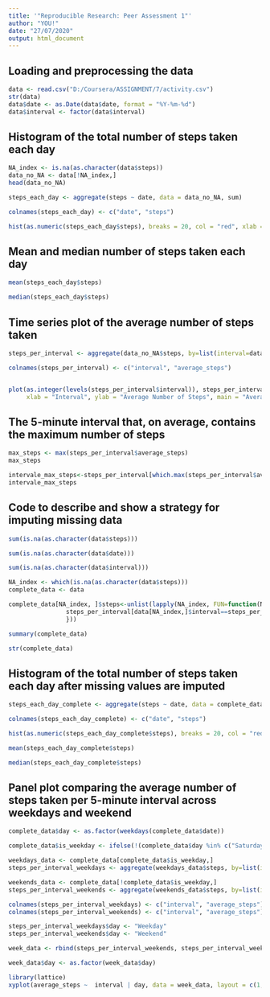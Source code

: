 ---
title: '"Reproducible Research: Peer Assessment 1"'
author: "YOU!"
date: "27/07/2020"
output: html_document
---
## Loading and preprocessing the data

```{r}
data <- read.csv("D:/Coursera/ASSIGNMENT/7/activity.csv")
str(data)
data$date <- as.Date(data$date, format = "%Y-%m-%d")
data$interval <- factor(data$interval)
```

## Histogram of the total number of steps taken each day

```{r}
NA_index <- is.na(as.character(data$steps))
data_no_NA <- data[!NA_index,]
head(data_no_NA)

steps_each_day <- aggregate(steps ~ date, data = data_no_NA, sum)

colnames(steps_each_day) <- c("date", "steps")

hist(as.numeric(steps_each_day$steps), breaks = 20, col = "red", xlab = "Number of Steps", main= "Histogram of the total number of steps taken each day")
```

## Mean and median number of steps taken each day

```{r}
mean(steps_each_day$steps)

median(steps_each_day$steps)
```

## Time series plot of the average number of steps taken

```{r}
steps_per_interval <- aggregate(data_no_NA$steps, by=list(interval=data_no_NA$interval), FUN=mean)

colnames(steps_per_interval) <- c("interval", "average_steps")


plot(as.integer(levels(steps_per_interval$interval)), steps_per_interval$average_steps, type="l",
     xlab = "Interval", ylab = "Average Number of Steps", main = "Average Daily Activity Pattern",  col ="blue")
```

## The 5-minute interval that, on average, contains the maximum number of steps

```{r}
max_steps <- max(steps_per_interval$average_steps)
max_steps
```

```{r}
intervale_max_steps<-steps_per_interval[which.max(steps_per_interval$average_steps),]$interval
intervale_max_steps
```

## Code to describe and show a strategy for imputing missing data
```{r}
sum(is.na(as.character(data$steps)))
```

```{r}
sum(is.na(as.character(data$date)))
```

```{r}
sum(is.na(as.character(data$interval)))
```

```{r}
NA_index <- which(is.na(as.character(data$steps)))
complete_data <- data

complete_data[NA_index, ]$steps<-unlist(lapply(NA_index, FUN=function(NA_index){
                steps_per_interval[data[NA_index,]$interval==steps_per_interval$interval,]$average_steps
                }))

```

```{r}
summary(complete_data)

```

```{r}
str(complete_data)
```
## Histogram of the total number of steps taken each day after missing values are imputed

```{r}
steps_each_day_complete <- aggregate(steps ~ date, data = complete_data, sum)

colnames(steps_each_day_complete) <- c("date", "steps")

hist(as.numeric(steps_each_day_complete$steps), breaks = 20, col = "red", xlab = "Number of Steps", main= "Histogram of the total number of steps taken each day")

```

```{r}
mean(steps_each_day_complete$steps)
```

```{r}
median(steps_each_day_complete$steps)
```

## Panel plot comparing the average number of steps taken per 5-minute interval across weekdays and weekend
```{r}
complete_data$day <- as.factor(weekdays(complete_data$date))

complete_data$is_weekday <- ifelse(!(complete_data$day %in% c("Saturday","Sunday")), TRUE, FALSE)

weekdays_data <- complete_data[complete_data$is_weekday,]
steps_per_interval_weekdays <- aggregate(weekdays_data$steps, by=list(interval=weekdays_data$interval), FUN=mean)

weekends_data <- complete_data[!complete_data$is_weekday,]
steps_per_interval_weekends <- aggregate(weekends_data$steps, by=list(interval=weekends_data$interval), FUN=mean)

colnames(steps_per_interval_weekdays) <- c("interval", "average_steps")
colnames(steps_per_interval_weekends) <- c("interval", "average_steps")

steps_per_interval_weekdays$day <- "Weekday"
steps_per_interval_weekends$day <- "Weekend"

week_data <- rbind(steps_per_interval_weekends, steps_per_interval_weekdays)

week_data$day <- as.factor(week_data$day)

library(lattice)
xyplot(average_steps ~  interval | day, data = week_data, layout = c(1,2), type ="l", ylab="Number of Steps")
```